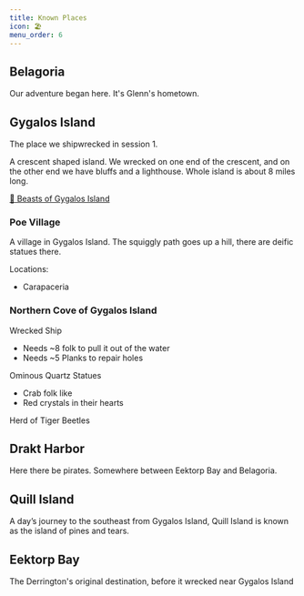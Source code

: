 ```yaml
---
title: Known Places
icon: 🏖
menu_order: 6
---
```


## Belagoria

Our adventure began here. It's Glenn's hometown.

## Gygalos Island

The place we shipwrecked in session 1.

A crescent shaped island. We wrecked on one end of the crescent, and on the other end we have bluffs and a lighthouse. Whole island is about 8 miles long.

[🦀 Beasts of Gygalos Island](/story/monsters/mnstrs_of_gygalos)

### Poe Village

A village in Gygalos Island. The squiggly path goes up a hill, there are deific statues there.

Locations:

- Carapaceria

### Northern Cove of Gygalos Island

Wrecked Ship

- Needs ~8 folk to pull it out of the water
- Needs ~5 Planks to repair holes

Ominous Quartz Statues

- Crab folk like
- Red crystals in their hearts

Herd of Tiger Beetles

## Drakt Harbor

Here there be pirates. Somewhere between Eektorp Bay and Belagoria.

## Quill Island

A day’s journey to the southeast from Gygalos Island, Quill Island is known as the island of pines and tears.

## Eektorp Bay

The Derrington's original destination, before it wrecked near Gygalos
Island
